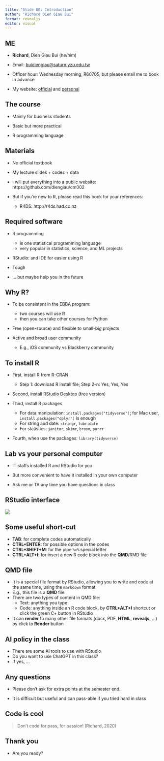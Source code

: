 ```yaml
---
title: "Slide 00: Introduction"
author: "Richard Dien Giau Bui"
format: revealjs
editor: visual
---
```


## ME

-   **Richard**, Dien Giau Bui (he/him)

-   Email: [buidiengiau\@saturn.yzu.edu.tw](buidiengiau@saturn.yzu.edu.tw)

-   Officer hour: Wednesday morning, R60705, but please email me to book in advance

-   My website: [official](https://www.cm.yzu.edu.tw/EN/Page/Teacher.aspx?ID=buidiengiau) and [personal](https://diengiau.github.io)

## The course

-   Mainly for business students

-   Basic but more practical

-   R programming language

## Materials

-   No official textbook

-   My lecture slides + codes + data

-   I will put everything into a public website: https://github.com/diengiau/cm002

-   But if you're new to R, please read this book for your references:

    -   R4DS: http://r4ds.had.co.nz

## Required software

-   R programming

    -   is one statistical programming language
    -   very popular in statistics, science, and ML projects

-   RStudio: and IDE for easier using R

-   Tough

-   ... but maybe help you in the future

## Why R?

-   To be consistent in the EBBA program:

    -   two courses will use R
    -   then you can take other courses for Python

-   Free (open-source) and flexible to small-big projects

-   Active and broad user community

    -   E.g., iOS community vs Blackberry community

## To install R

-   First, install R from R-CRAN

    -   Step 1: download R install file; Step 2-n: Yes, Yes, Yes

-   Second, install RStudio Desktop (free version)

-   Third, install R packages

    -   For data manipulation: `install.packages("tidyverse")`; for Mac user, `install.packages("dplyr")` is enough
    -   For string and date: `stringr`, `lubridate`
    -   For statistics: `janitor`, `skimr`, `broom`, `purrr`

-   Fourth, when use the packages: `library(tidyverse)`

## Lab vs your personal computer

-   IT staffs installed R and RStudio for you

-   But more convenient to have it installed in your own computer

-   Ask me or TA any time you have questions in class

## RStudio interface

![](images/clipboard-182210716.png)

## Some useful short-cut

-   **TAB**: for complete codes automatically
-   **CTRL+ENTER**: for possible options in the codes
-   **CTRL+SHIFT+M**: for the pipe `%>%` special letter
-   **CTRL+ALT+I**: for insert a new R code block into the **QMD**/RMD file

## QMD file

-   It is a special file format by RStudio, allowing you to write and code at the same time, using the `markdown` format
-   E.g., this file is a **QMD** file
-   There are two types of content in QMD file:
    -   Text: anything you type
    -   Code: anything inside an R code block, by **CTRL+ALT+I** shortcut or click the green C+ button in RStudio
-   It can **render** to many other file formats (docx, PDF, **HTML**, **revealjs**, ...) by click to **Render** button

## AI policy in the class

- There are some AI tools to use with RStudio
- Do you want to use ChatGPT in this class?
- If yes, ...

## Any questions

-   Please don't ask for extra points at the semester end.

-   It is difficult but useful and can pass-able if you tried hard in class

## Code is cool

> Don't code for pass, for passion! (Richard, 2020)

## Thank you

-   Are you ready?
